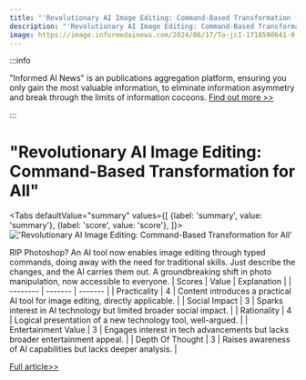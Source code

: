 ```yaml
---
title: "'Revolutionary AI Image Editing: Command-Based Transformation for All'"
description: "'Revolutionary AI Image Editing: Command-Based Transformation for All'"
image: https://image.informedainews.com/2024/06/17/To-jcI-1718590641-0.jpg
---
```



:::info

"Informed AI News" is an publications aggregation platform, ensuring you only gain the most valuable information, to eliminate information asymmetry and break through the limits of information cocoons.  [Find out more >>](/)

:::

# "Revolutionary AI Image Editing: Command-Based Transformation for All"


<Tabs
	defaultValue="summary"
	values={[
	{label: 'summary', value: 'summary'},
	{label: 'score', value: 'score'},
]}>
<TabItem value="summary">
<img
  src="https://image.informedainews.com/2024/06/17/To-jcI-1718590641-0.jpg"
  alt="'Revolutionary AI Image Editing: Command-Based Transformation for All'"
/>



RIP Photoshop? An AI tool now enables image editing through typed commands, doing away with the need for traditional skills. Just describe the changes, and the AI carries them out. A groundbreaking shift in photo manipulation, now accessible to everyone.
</TabItem>
<TabItem value="score">
	| Scores     | Value   | Explanation |
	| -------- | ------- | ------- |
	| Practicality  | 4    | Content introduces a practical AI tool for image editing, directly applicable.    |
	| Social Impact | 3     | Sparks interest in AI technology but limited broader social impact.    |
	| Rationality    | 4    | Logical presentation of a new technology tool, well-argued.    |
	| Entertainment Value    | 3    | Engages interest in tech advancements but lacks broader entertainment appeal.    |
	| Depth Of Thought    | 3    | Raises awareness of AI capabilities but lacks deeper analysis.    |
</TabItem>
</Tabs>

[Full article>>](https://x.com/mhdfaran/status/1801571042189840634)
